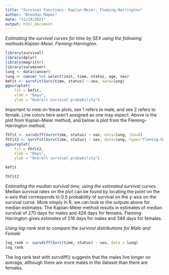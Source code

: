 ---
title: "Survival Functions: Kaplan-Meier, Fleming-Harrington"
author: "Brendan Mapes"
date: "11/19/2021"
output: html_document
---
_Estimating the survival curves for time by SEX using the following methods:Kaplan-Meier, Fleming-Harrington._

```{r}
library(survival)
library(dplyr)
library(magrittr)
library(survminer)
lung <- data(cancer)
lung <- cancer %>% select(inst, time, status, age, sex)
kmfit <- survfit(Surv(time, status) ~ sex, data=lung)
ggsurvplot(
    fit = kmfit, 
    xlab = "Days", 
    ylab = "Overall survival probability")
```
Important to note on these plots, sex 1 refers to male, and sex 2 refers to female. Line colors here aren't assigned as one may expect. Above is the plot from Kaplan-Meier method, and below is plot from the Fleming-Harrington method.
```{r}
fhfit <- survdiff(Surv(time, status) ~ sex, data=lung, rho=0)
fhfit2 <- survfit(Surv(time, status) ~ sex, data=lung, type="fleming-harrington")
ggsurvplot(
    fit = fhfit2, 
    xlab = "Days", 
    ylab = "Overall survival probability")
```

```{r}
kmfit
```

```{r}
fhfit2
```
_Estimating the median survival time, using the estimated survival curves._
Median survival rates on the plot can be found by locating the point on the x-axis that corresponds to 0.5 probability of survival on the y-axis on the survival curve. More simply in R, we can look to the outputs above for median estimates. The Kaplan-Meier method results in estimates of median survival of 270 days for males and 426 days for females. Fleming-Harrington gives estimates of 218 days for males and 348 days for females.

_Using log-rank test to compare the survival distributions for Male and Female_
```{r}
log_rank <- survdiff(Surv(time, status) ~ sex, data = lung)
log_rank
```
The log rank test with survdiff() suggests that the males live longer on average, although there are more males in the dataset than there are females. 

